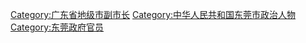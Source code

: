 [[Category:广东省地级市副市长|Category:广东省地级市副市长]]
[[Category:中华人民共和国东莞市政治人物|Category:中华人民共和国东莞市政治人物]]
[[Category:东莞政府官员|Category:东莞政府官员]]